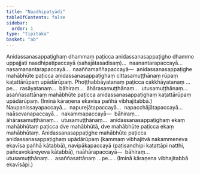 ```yaml
---
title: "Naadhipatyādi"
tableOfContents: false
sidebar:
  order: 1
type: "tipitaka"
basket: "ab"
---
```



<DynamicBreadcrumb />

<Division number="23">

<Paragraph number="2986">
Anidassanasappaṭighaṃ dhammaṃ paṭicca anidassanasappaṭigho dhammo uppajjati naadhipatipaccayā (sahajātasadisaṃ)…  naanantarapaccayā…  nasamanantarapaccayā…  naaññamaññapaccayā—  anidassanasappaṭighe mahābhūte paṭicca anidassanasappaṭighaṃ cittasamuṭṭhānaṃ rūpaṃ kaṭattārūpaṃ upādārūpaṃ. Phoṭṭhabbāyatanaṃ paṭicca cakkhāyatanaṃ …pe…  rasāyatanaṃ…  bāhiraṃ…  āhārasamuṭṭhānaṃ…  utusamuṭṭhānaṃ…  asaññasattānaṃ mahābhūte paṭicca anidassanasappaṭighaṃ kaṭattārūpaṃ upādārūpaṃ.

</Paragraph>
</Division>

<Paragraph number="2987" type="center">
(Iminā kāraṇena ekavīsa pañhā vibhajitabbā.)


</Paragraph>

<Paragraph number="2988">
Naupanissayapaccayā…  napurejātapaccayā…  napacchājātapaccayā…  naāsevanapaccayā…  nakammapaccayā—  bāhiraṃ…  āhārasamuṭṭhānaṃ…  utusamuṭṭhānaṃ…  anidassanasappaṭighaṃ ekaṃ mahābhūtaṃ paṭicca dve mahābhūtā, dve mahābhūte paṭicca ekaṃ mahābhūtaṃ. Anidassanasappaṭighe mahābhūte paṭicca anidassanasappaṭighaṃ upādārūpaṃ (kammaṃ vibhajitvā nakammeneva ekavīsa pañhā kātabbā), navipākapaccayā (paṭisandhipi kaṭattāpi natthi, pañcavokāreyeva kātabbā), naāhārapaccayā—  bāhiraṃ…  utusamuṭṭhānaṃ…  asaññasattānaṃ …pe… . (Iminā kāraṇena vibhajitabbā ekavīsāpi.)
</Paragraph>